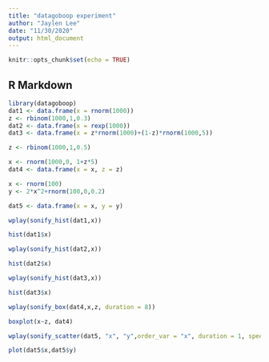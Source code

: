 ```yaml
---
title: "datagoboop experiment"
author: "Jaylen Lee"
date: "11/30/2020"
output: html_document
---
```


```r
knitr::opts_chunk$set(echo = TRUE)
```

## R Markdown

```r
library(datagoboop)
dat1 <- data.frame(x = rnorm(1000))
z <- rbinom(1000,1,0.3)
dat2 <- data.frame(x = rexp(1000))
dat3 <- data.frame(x = z*rnorm(1000)+(1-z)*rnorm(1000,5))

z <- rbinom(1000,1,0.5)

x <- rnorm(1000,0, 1+z*5)
dat4 <- data.frame(x = x, z = z)

x <- rnorm(100)
y <- 2*x^2+rnorm(100,0,0.2)

dat5 <- data.frame(x = x, y = y)
```








































```r
wplay(sonify_hist(dat1,x))
```
```r
hist(dat1$x)
```



```r
wplay(sonify_hist(dat2,x))
```


```r
hist(dat2$x)
```



```r
wplay(sonify_hist(dat3,x))
```


```r
hist(dat3$x)
```




```r
wplay(sonify_box(dat4,x,z, duration = 8))
```





```r
boxplot(x~z, dat4)
```









```r

wplay(sonify_scatter(dat5, "x", "y",order_var = "x", duration = 1, speed = 12))
```


```r
plot(dat5$x,dat5$y)
```


